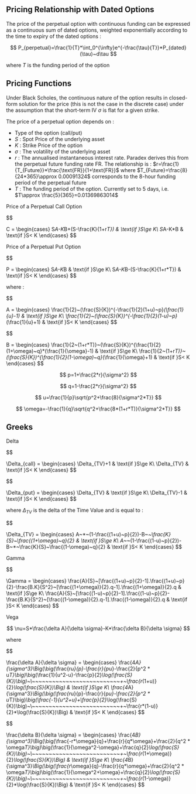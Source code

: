 ## Pricing Relationship with Dated Options

The price of the perpetual option with continuous funding can be expressed as a continuous sum of dated options, weighted exponentially according to the time to expiry of the dated options :

$$
P_{perpetual}=\frac{1}{T}*\int_0^{\infty}e^{-\frac{\tau}{T}}*P_{dated}(\tau)~d\tau
$$

where $T$ is the funding period of the option

## Pricing Functions

Under Black Scholes, the continuous nature of the option results in closed-form solution for the price (this is not the case in the discrete case) under the assumption that the short-term IV $\sigma$ is flat for a given strike.

The price of a perpetual option depends on :

- Type of the option (call/put)
- $S$ : Spot Price of the underlying asset
- $K$ : Strike Price of the option
- $\sigma$ : The volatility of the underlying asset
- $r$ : The annualised instantaneous interest rate. Paradex derives this from the perpetual future funding rate $\text{FR}$. The relationship is : $r=\frac{1}{T_{Future}}*\frac{\text{FR}}{1+\text{FR}}$
  where $T_{Future}=\frac{8}{24*365}\approx 0.00091324$ corresponds to the 8-hour funding period of the perpetual future
- $T$ : The funding period of the option. Currently set to 5 days, i.e. $T\approx \frac{5}{365}=0.01369863014$

Price of a Perpetual Call Option

$$

C =
    \begin{cases}
      S*A-K*B+(S-\frac{K}{1+r*T}) & \text{if }S\ge K\\
      S*A-K*B & \text{if }S< K
    \end{cases}
$$

Price of a Perpetual Put Option

$$

P =
    \begin{cases}
      S*A-K*B & \text{if }S\ge K\\
      S*A-K*B-(S-\frac{K}{1+r*T}) & \text{if }S< K
    \end{cases}
$$

where :

$$

A =
    \begin{cases}
      \frac{1}{2}~(\frac{S}{K})^{-\frac{1}{2}(1+u)~p}*(\frac{1}{u}-1) & \text{if }S\ge K\\
      \frac{1}{2}~(\frac{S}{K})^{-\frac{1}{2}(1-u)~p}*(\frac{1}{u}+1) & \text{if }S< K
    \end{cases}
$$

$$

B =
    \begin{cases}
      \frac{1}{2~(1+r*T)}~(\frac{S}{K})^{\frac{1}{2}(1+\omega)~q}*(\frac{1}{\omega}-1) & \text{if }S\ge K\\
      \frac{1}{2~(1+r*T)}~(\frac{S}{K})^{\frac{1}{2}(1-\omega)~q}*(\frac{1}{\omega}+1) & \text{if }S< K
    \end{cases}
$$

$$
p=1+\frac{2*r}{\sigma^2}
$$

$$
q=1-\frac{2*r}{\sigma^2}
$$

$$
u=\frac{1}{p}\sqrt{p^2+\frac{8}{\sigma^2*T}}
$$

$$
\omega=-\frac{1}{q}\sqrt{q^2+\frac{8*(1+r*T)}{\sigma^2*T}}
$$

## Greeks

Delta

$$

\Delta_{call} =
    \begin{cases}
      \Delta_{TV}+1 & \text{if }S\ge K\\
      \Delta_{TV} & \text{if }S< K
    \end{cases}
$$

$$

\Delta_{put} =
    \begin{cases}
      \Delta_{TV} & \text{if }S\ge K\\
      \Delta_{TV}-1 & \text{if }S< K
    \end{cases}
$$

where $\Delta_{TV}$ is the delta of the Time Value and is equal to :

$$

\Delta_{TV} =
    \begin{cases}
      A~*~(1-\frac{(1+u)~p}{2})-B~*~\frac{K}{S}~\frac{(1+\omega)~q}{2} & \text{if }S\ge K\\
      A~*~(1-\frac{(1-u)~p}{2})-B~*~\frac{K}{S}~\frac{(1-\omega)~q}{2} & \text{if }S< K
    \end{cases}
$$

Gamma

$$

\Gamma =
    \begin{cases}
      \frac{A}{S}~[\frac{(1+u)~p}{2}-1].\frac{(1+u)~p}{2}-\frac{B.K}{S^2}~[\frac{(1+\omega)}{2}.q-1].\frac{(1+\omega)}{2}.q & \text{if }S\ge K\\
      \frac{A}{S}~[\frac{(1-u)~p}{2}-1].\frac{(1-u)~p}{2}-\frac{B.K}{S^2}~[\frac{(1-\omega)}{2}.q-1].\frac{(1-\omega)}{2}.q & \text{if }S< K
    \end{cases}
$$

Vega

$$
\nu=S*\frac{\delta A}{\delta \sigma}-K*\frac{\delta B}{\delta \sigma}
$$

where

$$

  \frac{\delta A}{\delta \sigma} =
    \begin{cases}
      \frac{4*A}{\sigma^3}*\Big(\big(\frac{r*u}{p}-\frac{r}{p*u}-\frac{2}{p^2 * u*T}\big)*\big(\frac{1}{u^2-u}-\frac{p}{2}*\log(\frac{S}{K})\big)~\\~~~~~~~~~~~~~~~~~~~~~~~~~~+~\frac{r*(1+u)}{2}*\log(\frac{S}{K})\Big) & \text{if }S\ge K\\
      \frac{4*A}{\sigma^3}*\Big(\big(\frac{r*u}{p}-\frac{r}{p*u}-\frac{2}{p^2 * u*T}\big)*\big(\frac{-1}{u^2+u}+\frac{p}{2}*\log(\frac{S}{K})\big)~\\~~~~~~~~~~~~~~~~~~~~~~~~~~+~\frac{r*(1-u)}{2}*\log(\frac{S}{K})\Big) & \text{if }S< K
    \end{cases}
$$

$$

  \frac{\delta B}{\delta \sigma} =
    \begin{cases}
      \frac{4*B}{\sigma^3}*\Big(\big(\frac{-r*\omega}{q}+\frac{r}{q*\omega}+\frac{2}{q^2 * \omega*T}\big)*\big(\frac{1}{\omega^2-\omega}+\frac{q}{2}*\log(\frac{S}{K})\big)~\\~~~~~~~~~~~~~~~~~~~~~~~~~~+~\frac{r*(1+\omega)}{2}*\log(\frac{S}{K})\Big) & \text{if }S\ge K\\
      \frac{4*B}{\sigma^3}*\Big(\big(\frac{r*\omega}{q}-\frac{r}{q*\omega}+\frac{2}{q^2 * \omega*T}\big)*\big(\frac{1}{\omega^2+\omega}+\frac{q}{2}*\log(\frac{S}{K})\big)~\\~~~~~~~~~~~~~~~~~~~~~~~~~~+~\frac{r*(1-\omega)}{2}*\log(\frac{S}{K})\Big) & \text{if }S< K
    \end{cases}
$$
